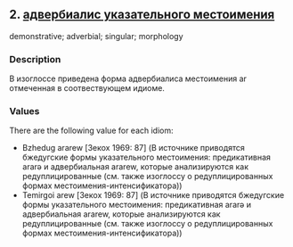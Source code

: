 ## 2. <a href =  'https://agricolamz.github.io/The_Circassian_Isoglosses_Database/2.html'>адвербиалис указательного местоимения</a>
demonstrative; adverbial; singular; morphology

### Description

В изоглоссе приведена форма адвербиалиса местоимения ar отмеченная в соотвествующем идиоме.

### Values
There are the following value for each idiom:

* Bzhedug  ararew [Зекох 1969: 87] (В источнике приводятся бжедугские формы указательного местоимения: предикативная ararə и адвербиальная ararew, которые анализируются как редуплицированные (см. также изоглоссу о редуплицированных формах местоимения-интенсификатора))
* Temirgoi  arew [Зекох 1969: 87] (В источнике приводятся бжедугские формы указательного местоимения: предикативная ararə и адвербиальная ararew, которые анализируются как редуплицированные (см. также изоглоссу о редуплицированных формах местоимения-интенсификатора))

